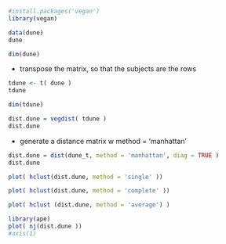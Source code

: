 
```r
#install.packages('vegan')
library(vegan)
```

```r
data(dune)
dune
```

```r
dim(dune)
```

- transpose the matrix, so that the subjects are the rows

```r
tdune <- t( dune )
tdune
```
```r
dim(tdune)
```

```r
dist.dune = vegdist( tdune )
dist.dune
```

- generate a distance matrix 
w method = 'manhattan'

```r
dist.dune = dist(dune_t, method = 'manhattan', diag = TRUE )
dist.dune
```


```r
plot( hclust(dist.dune, method = 'single' ))
```

```r
plot( hclust(dist.dune, method = 'complete' ))
```

```r
plot( hclust (dist.dune, method = 'average') )
```

```r
library(ape)
plot( nj(dist.dune ))
#axis(1)
```

